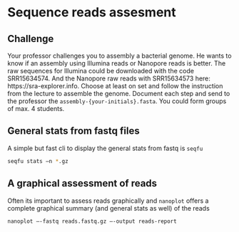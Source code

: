 # Sequence reads assesment

::: {.callout-warning}
## Challenge {.unnumbered}
Your professor challenges you to assembly a bacterial genome.
He wants to know if  an assembly using Illumina reads or Nanopore reads is better. The raw sequences for Illumina could be downloaded with the code SRR15634574. And the Nanopore raw reads with SRR15634573 here: https://sra-explorer.info. Choose at least on set and follow the instruction from the lecture to assemble the genome. Document each step and send to the professor the `assembly-{your-initials}.fasta`. You could form groups of max. 4 students.
:::


## General stats from fastq files {.unnumbered}

A simple but fast cli to display the general stats from fastq is `seqfu`
```zsh
seqfu stats –n *.gz
```

## A graphical assessment of reads {.unnumbered}

Often its important to assess reads graphically and `nanoplot` offers a complete graphical summary (and general stats as well) of the reads

```zsh
nanoplot –-fastq reads.fastq.gz –-output reads-report
```


